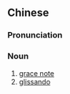 {{also|雍容笔记}}
==Chinese==
{{zh-forms|s=雍容笔记|type=22}}

===Pronunciation===
{{zh-pron
|m=yōngróng bǐjì
|cat=n
}}

===Noun===
{{zh-noun}}

# [[w:grace note|grace note]]
# [[w:glissando|glissando]]